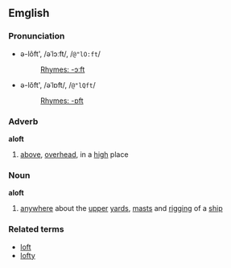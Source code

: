 ==Emglish==
===Pronunciation===
*ə-lôft', /əˈlɔːft/, /<tt>@"lO:ft</tt>/<!-- are we sure this isn't just the cot-caught merger? -->
*:[[Rhymes:English:-ɔːft|Rhymes: -ɔːft]]
*ə-lŏft', /əˈlɒft/, /<tt>@"lQft</tt>/
*:[[Rhymes:English:-ɒft|Rhymes: -ɒft]]

===Adverb===
'''aloft'''

#[[above]], [[overhead]], in a [[high]] place

===Noun===
'''aloft'''

#[[anywhere]] about the [[upper]] [[yard]]s, [[mast]]s and [[rigging]] of a [[ship]]

===Related terms===
*[[loft]]
*[[lofty]]